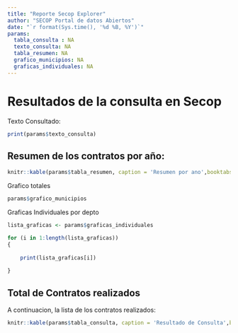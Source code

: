 ```yaml
---
title: "Reporte Secop Explorer"
author: "SECOP Portal de datos Abiertos"
date: "`r format(Sys.time(), '%d %B, %Y')`"
params: 
  tabla_consulta : NA
  texto_consulta: NA
  tabla_resumen: NA
  grafico_municipios: NA
  graficas_individuales: NA
---
```



# Resultados de la consulta en Secop

Texto Consultado: 

```r
print(params$texto_consulta)

```


## Resumen de los contratos por año:

```r
knitr::kable(params$tabla_resumen, caption = 'Resumen por ano',booktabs = TRUE, longtable = TRUE)
```

Grafico totales

```r
params$grafico_municipios
```

Graficas Individuales por depto

```r
lista_graficas <- params$graficas_individuales

for (i in 1:length(lista_graficas))
{
	
	print(lista_graficas[i])
	
}

```

## Total de Contratos realizados

A continuacion, la lista de los contratos realizados:


```r
knitr::kable(params$tabla_consulta, caption = 'Resultado de Consulta',booktabs = TRUE, longtable = TRUE)
```

